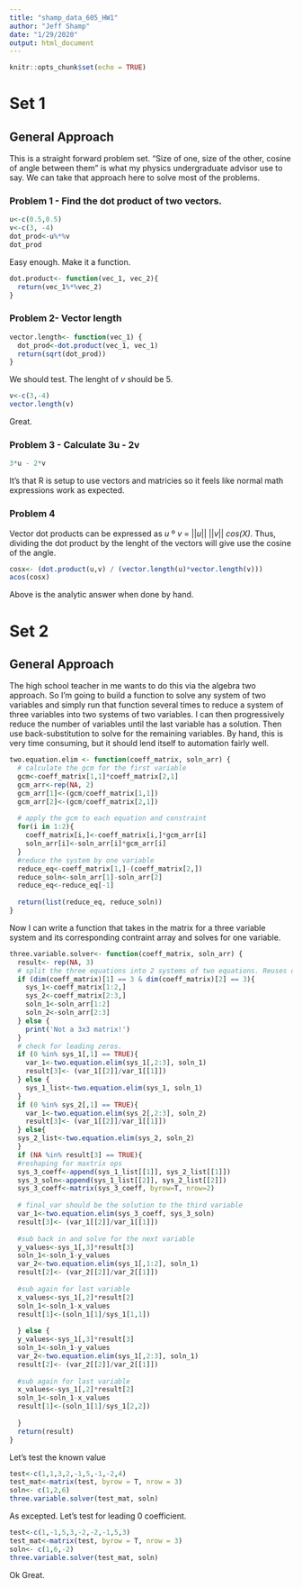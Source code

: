 ```yaml
---
title: "shamp_data_605_HW1"
author: "Jeff Shamp"
date: "1/29/2020"
output: html_document
---
```


```r
knitr::opts_chunk$set(echo = TRUE)
```
# Set 1 
## General Approach
This is a straight forward problem set. "Size of one, size of the other, cosine of angle between them" is what my physics
undergraduate advisor use to say. We can take that approach here to solve most of the problems. 

### Problem 1 - Find the dot product of two vectors. 
```r
u<-c(0.5,0.5)
v<-c(3, -4)
dot_prod<-u%*%v
dot_prod
```
Easy enough. Make it a function.
```r
dot.product<- function(vec_1, vec_2){
  return(vec_1%*%vec_2)
}
```


### Problem 2- Vector length 
```r
vector.length<- function(vec_1) {
  dot_prod<-dot.product(vec_1, vec_1)
  return(sqrt(dot_prod))
}
```

We should test. The lenght of *v* should be 5. 

```r
v<-c(3,-4)
vector.length(v)
```
Great. 

### Problem 3 - Calculate 3u - 2v
```r
3*u - 2*v
```
It's that R is setup to use vectors and matricies so it feels like normal math expressions work as expected. 

### Problem 4
Vector dot products can be expressed as *u* º *v* = ||*u*|| ||*v*|| *cos(X)*. Thus, dividing the dot product by the lenght of
the vectors will give use the cosine of the angle. 
```r
cosx<- (dot.product(u,v) / (vector.length(u)*vector.length(v)))
acos(cosx)
```
Above is the analytic answer when done by hand. 


# Set 2
## General Approach
The high school teacher in me wants to do this via the algebra two approach. So I'm going to build a function to solve any
system of two variables and simply run that function several times to reduce a system of three variables into two systems
of two variables. I can then progressively reduce the number of variables until the last variable has a solution.
Then use back-substitution to solve for the remaining variables. By hand, this is very time consuming, but it should lend itself
to automation fairly well. 

```r
two.equation.elim <- function(coeff_matrix, soln_arr) {
  # calculate the gcm for the first variable
  gcm<-coeff_matrix[1,1]*coeff_matrix[2,1]
  gcm_arr<-rep(NA, 2)
  gcm_arr[1]<-(gcm/coeff_matrix[1,1])
  gcm_arr[2]<-(gcm/coeff_matrix[2,1])
  
  # apply the gcm to each equation and constraint
  for(i in 1:2){
    coeff_matrix[i,]<-coeff_matrix[i,]*gcm_arr[i]
    soln_arr[i]<-soln_arr[i]*gcm_arr[i]
  } 
  #reduce the system by one variable
  reduce_eq<-coeff_matrix[1,]-(coeff_matrix[2,])
  reduce_soln<-soln_arr[1]-soln_arr[2]
  reduce_eq<-reduce_eq[-1]
  
  return(list(reduce_eq, reduce_soln))
}
```
Now I can write a function that takes in the matrix for a three variable system and its corresponding contraint array and solves 
for one variable. 

```r
three.variable.solver<- function(coeff_matrix, soln_arr) {
  result<- rep(NA, 3)
  # split the three equations into 2 systems of two equations. Reuses one equation.
  if (dim(coeff_matrix)[1] == 3 & dim(coeff_matrix)[2] == 3){
    sys_1<-coeff_matrix[1:2,]
    sys_2<-coeff_matrix[2:3,]
    soln_1<-soln_arr[1:2]
    soln_2<-soln_arr[2:3]
  } else {
    print('Not a 3x3 matrix!')
  }
  # check for leading zeros.
  if (0 %in% sys_1[,1] == TRUE){
    var_1<-two.equation.elim(sys_1[,2:3], soln_1)
    result[3]<- (var_1[[2]]/var_1[[1]])
  } else {
    sys_1_list<-two.equation.elim(sys_1, soln_1)
  }
  if (0 %in% sys_2[,1] == TRUE){
    var_1<-two.equation.elim(sys_2[,2:3], soln_2)
    result[3]<- (var_1[[2]]/var_1[[1]])
  } else{
  sys_2_list<-two.equation.elim(sys_2, soln_2)
  }
  if (NA %in% result[3] == TRUE){
  #reshaping for maxtrix ops
  sys_3_coeff<-append(sys_1_list[[1]], sys_2_list[[1]])
  sys_3_soln<-append(sys_1_list[[2]], sys_2_list[[2]])
  sys_3_coeff<-matrix(sys_3_coeff, byrow=T, nrow=2)
  
  # final_var should be the solution to the third variable
  var_1<-two.equation.elim(sys_3_coeff, sys_3_soln)
  result[3]<- (var_1[[2]]/var_1[[1]])
  
  #sub back in and solve for the next variable
  y_values<-sys_1[,3]*result[3]
  soln_1<-soln_1-y_values
  var_2<-two.equation.elim(sys_1[,1:2], soln_1)
  result[2]<- (var_2[[2]]/var_2[[1]])
  
  #sub again for last variable
  x_values<-sys_1[,2]*result[2]
  soln_1<-soln_1-x_values
  result[1]<-(soln_1[1]/sys_1[1,1])
  
  } else {
  y_values<-sys_1[,3]*result[3]
  soln_1<-soln_1-y_values
  var_2<-two.equation.elim(sys_1[,2:3], soln_1)
  result[2]<- (var_2[[2]]/var_2[[1]])
  
  #sub again for last variable
  x_values<-sys_1[,2]*result[2]
  soln_1<-soln_1-x_values
  result[1]<-(soln_1[1]/sys_1[2,2])
    
  }
  return(result)
}
```

Let's test the known value
```r
test<-c(1,1,3,2,-1,5,-1,-2,4)
test_mat<-matrix(test, byrow = T, nrow = 3)
soln<- c(1,2,6)
three.variable.solver(test_mat, soln)
```

As excepted. Let's test for leading 0 coefficient.
```r
test<-c(1,-1,5,3,-2,-2,-1,5,3)
test_mat<-matrix(test, byrow = T, nrow = 3)
soln<- c(1,6,-2)
three.variable.solver(test_mat, soln)
```
Ok Great. 


